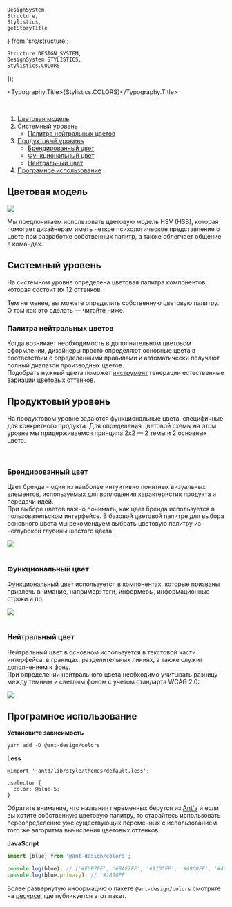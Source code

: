 

    DesignSystem,
    Structure,
    Stylistics,
    getStoryTitle
} from 'src/structure';

    Structure.DESIGN_SYSTEM,
    DesignSystem.STYLISTICS,
    Stylistics.COLORS
]);

<Meta title={title} />

<Typography.Title>{Stylistics.COLORS}</Typography.Title>

<br />

1. [Цветовая модель](#hsv)
2. [Системный уровень](#system-level)
    * [Палитра нейтральных цветов](#neutral-palette)
3. [Продуктовый уровень](#product-level)
    * [Брендированный цвет](#brand-color)
    * [Функциональный цвет](#functional-color)
    * [Нейтральный цвет](#neutral-color)
4. [Програмное использование](#usage)

## Цветовая модель <a name="hsv"></a>

<img src="./stories/system/stylistics/colors/hsv.png" width={400} />

Мы предпочитаем использовать цветовую модель HSV (HSB), которая помогает дизайнерам иметь четкое психологическое представление о цвете при разработке собственных палитр, а также облегчает общение в командах.

## Системный уровень <a name="system-level"></a>

На системном уровне определена цветовая палитра компонентов, которая состоит их 12 оттенков.

<Palette />

Тем не менее, вы можете определить собственную цветовую палитру. О том как это сделать — читайте ниже.

### Палитра нейтральных цветов <a name="neutral-palette"></a>

Когда возникает необходимость в дополнительном цветовом оформлении, дизайнеры просто определяют основные цвета в соответствии с определенными правилами и автоматически получают полный диапазон производных цветов. <br />
Подобрать нужный цвета поможет [инструмент](https://www.npmjs.com/package/@ant-design/colors) генерации естественные вариации цветовых оттенков.

<PaletteGenerator />

## Продуктовый уровень <a name="product-level"></a>

На продуктовом уровне задаются функциональные цвета, специфичные для конкретного продукта. Для определения цветовой схемы на этом уровне мы придерживаемся принципа 2x2 — 2 темы и 2 основных цвета.

<br />

<ColorSchema />

### Брендированный цвет <a name="brand-color"></a>

Цвет бренда - один из наиболее интуитивно понятных визуальных элементов, используемых для воплощения характеристик продукта и передачи идей.<br />
При выборе цветов важно понимать, как цвет бренда используется в пользовательском интерфейсе. В базовой цветовой палитре для выбора основного цвета мы рекомендуем выбрать цветовую палитру из неглубокой глубины шестого цвета.

<img src="./stories/system/stylistics/colors/brand.png" width={400} />

<br />
<br />

### Функциональный цвет <a name="functional-color"></a>

Функциональный цвет используется в компонентах, которые призваны привлечь внимание, например: теги, информеры, информационные строки и пр.

<img src="./stories/system/stylistics/colors/functional.png" width={400} />

<br />
<br />

### Нейтральный цвет <a name="neutral-color"></a>

Нейтральный цвет в основном используется в текстовой части интерфейса, в границах, разделительных линиях, а также служит дополнением к фону.<br />
При определении нейтрального цвета необходимо учитывать разницу между темным и светлым фоном с учетом стандарта WCAG 2.0:

<img src="./stories/system/stylistics/colors/neutral.png" width={400} />

## Програмное использование <a name="usage"></a>

**Установите зависимость**

```
yarn add -D @ant-design/colors
```

**Less**

```less
@import '~antd/lib/style/themes/default.less';

.selector {
  color: @blue-5;
}
```

Обратите внимание, что названия переменных берутся из [Ant'a](https://github.com/ant-design/ant-design/blob/5ab2783ff00d4b1da04bb213c6b12de43e7649eb/components/style/color/colors.less) и если вы хотите собственную цветовую палитру, то старайтесь использовать переопределение уже существующих переменных с использованием того же алгоритма вычисления цветовых оттенков.

**JavaScript**

```js
import {blue} from '@ant-design/colors';

console.log(blue); // ['#E6F7FF', '#BAE7FF', '#91D5FF', '#69C0FF', '#40A9FF', '#1890FF', '#096DD9', '#0050B3', '#003A8C', '#002766']
console.log(blue.primary); // '#1890FF'
````

Более развернутую информацию о пакете `@ant-design/colors` смотрите на [ресурсе](https://www.npmjs.com/package/@ant-design/colors), где публикуется этот пакет.

